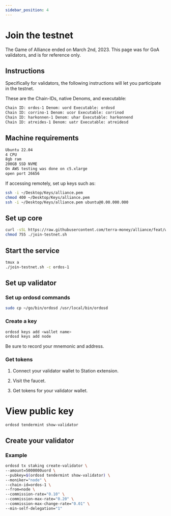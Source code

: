 ```yaml
---
sidebar_position: 4
---
```


# Join the testnet


<Admonition type="danger" icon="🤝" title="The game of Alliance is over">

The Game of Alliance ended on March 2nd, 2023. This page was for GoA validators, and is for reference only. 

</Admonition>


## Instructions

Specifically for validators, the following instructions will let you participate in the testnet.

These are the Chain-IDs, native Denoms, and executable:

```sh Chains
Chain ID: ordos-1 Denom: uord Executable: ordosd
Chain ID: corrino-1 Denom: ucor Executable: corrinod
Chain ID: harkonnen-1 Denom: uhar Executable: harkonnend
Chain ID: atreides-1 Denom: uatr Executable: atreidesd
```

## Machine requirements

```sh Requirements
Ubuntu 22.04
4 CPU
8gb ram
200GB SSD NVME
On AWS testing was done on c5.xlarge
open port 26656
```

If accessing remotely, set up keys such as:

```sh Setup
ssh -i ~/Desktop/Keys/alliance.pem
chmod 400 ~/Desktop/Keys/alliance.pem
ssh -i ~/Desktop/Keys/alliance.pem ubuntu@0.00.000.000
```

## Set up core

```sh Setup
curl -sSL https://raw.githubusercontent.com/terra-money/alliance/feat/wasm-testnets/scripts/join-testnet.sh -O 
chmod 755 ./join-testnet.sh
```

## Start the service

```sh Setup
tmux a
./join-testnet.sh -c ordos-1

```

## Set up validator

### Set up ordosd commands

```sh Setup
sudo cp ~/go/bin/ordosd /usr/local/bin/ordosd
```

### Create a key

```sh Setup
ordosd keys add <wallet name>
ordosd keys add node
```

Be sure to record your mnemonic and address.

### Get tokens 

1. Connect your validator wallet to Station extension. 

2. Visit the faucet.

3. Get tokens for your validator wallet. 

# View public key

```sh Setup
ordosd tendermint show-validator

```

## Create your validator

### Example

```sh Setup
ordosd tx staking create-validator \
--amount=5000000uord \
--pubkey=$(ordosd tendermint show-validator) \
--moniker="node" \
--chain-id=ordos-1 \
--from=node \
--commission-rate="0.10" \
--commission-max-rate="0.20" \
--commission-max-change-rate="0.01" \
--min-self-delegation="1"
```